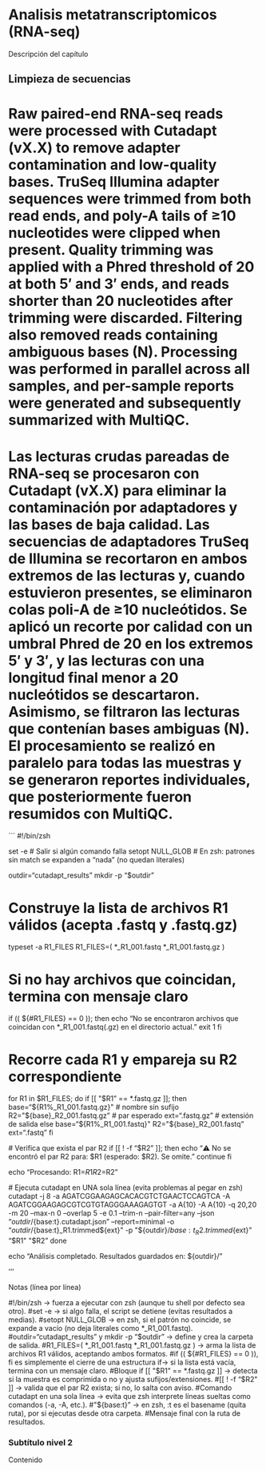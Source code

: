 # Analisis metatranscriptomicos (RNA-seq)

Descripción del capítulo


## Limpieza de secuencias
# Raw paired-end RNA-seq reads were processed with Cutadapt (vX.X) to remove adapter contamination and low-quality bases. TruSeq Illumina adapter sequences were trimmed from both read ends, and poly-A tails of ≥10 nucleotides were clipped when present. Quality trimming was applied with a Phred threshold of 20 at both 5′ and 3′ ends, and reads shorter than 20 nucleotides after trimming were discarded. Filtering also removed reads containing ambiguous bases (N). Processing was performed in parallel across all samples, and per-sample reports were generated and subsequently summarized with MultiQC.

# Las lecturas crudas pareadas de RNA-seq se procesaron con Cutadapt (vX.X) para eliminar la contaminación por adaptadores y las bases de baja calidad. Las secuencias de adaptadores TruSeq de Illumina se recortaron en ambos extremos de las lecturas y, cuando estuvieron presentes, se eliminaron colas poli-A de ≥10 nucleótidos. Se aplicó un recorte por calidad con un umbral Phred de 20 en los extremos 5′ y 3′, y las lecturas con una longitud final menor a 20 nucleótidos se descartaron. Asimismo, se filtraron las lecturas que contenían bases ambiguas (N). El procesamiento se realizó en paralelo para todas las muestras y se generaron reportes individuales, que posteriormente fueron resumidos con MultiQC.

```
#!/bin/zsh

set -e                    # Salir si algún comando falla
setopt NULL_GLOB         # En zsh: patrones sin match se expanden a “nada” (no quedan literales)

outdir="cutadapt_results"
mkdir -p "$outdir"

# Construye la lista de archivos R1 válidos (acepta .fastq y .fastq.gz)
typeset -a R1_FILES
R1_FILES=( *_R1_001.fastq *_R1_001.fastq.gz )

# Si no hay archivos que coincidan, termina con mensaje claro
if (( ${#R1_FILES} == 0 )); then
  echo "No se encontraron archivos que coincidan con *_R1_001.fastq(.gz) en el directorio actual."
  exit 1
fi

# Recorre cada R1 y empareja su R2 correspondiente
for R1 in $R1_FILES; do
  if [[ "$R1" == *.fastq.gz ]]; then
    base="${R1%_R1_001.fastq.gz}"          # nombre sin sufijo
    R2="${base}_R2_001.fastq.gz"           # par esperado
    ext=".fastq.gz"                        # extensión de salida
  else
    base="${R1%_R1_001.fastq}"
    R2="${base}_R2_001.fastq"
    ext=".fastq"
  fi

  # Verifica que exista el par R2
  if [[ ! -f "$R2" ]]; then
    echo "⚠️  No se encontró el par R2 para: $R1   (esperado: $R2). Se omite."
    continue
  fi

  echo "Procesando: R1=$R1   R2=$R2"

  # Ejecuta cutadapt en UNA sola línea (evita problemas al pegar en zsh)
  cutadapt -j 8 -a AGATCGGAAGAGCACACGTCTGAACTCCAGTCA -A AGATCGGAAGAGCGTCGTGTAGGGAAAGAGTGT -a A{10} -A A{10} -q 20,20 -m 20 --max-n 0 --overlap 5 -e 0.1 --trim-n --pair-filter=any --json "${outdir}/${base:t}.cutadapt.json" --report=minimal -o "${outdir}/${base:t}_R1.trimmed${ext}" -p "${outdir}/${base:t}_R2.trimmed${ext}" "$R1" "$R2"
done

echo "Análisis completado. Resultados guardados en: ${outdir}/"

'''

Notas (línea por línea)

#!/bin/zsh → fuerza a ejecutar con zsh (aunque tu shell por defecto sea otro).
#set -e → si algo falla, el script se detiene (evitas resultados a medias).
#setopt NULL_GLOB → en zsh, si el patrón no coincide, se expande a vacío (no deja literales como *_R1_001.fastq).
#outdir="cutadapt_results" y mkdir -p "$outdir" → define y crea la carpeta de salida.
#R1_FILES=( *_R1_001.fastq *_R1_001.fastq.gz ) → arma la lista de archivos R1 válidos, aceptando ambos formatos.
#if (( ${#R1_FILES} == 0 )), fi es simplemente el cierre de una estructura if→ si la lista está vacía, termina con un mensaje claro.
#Bloque if [[ "$R1" == *.fastq.gz ]] → detecta si la muestra es comprimida o no y ajusta sufijos/extensiones.
#[[ ! -f "$R2" ]] → valida que el par R2 exista; si no, lo salta con aviso.
#Comando cutadapt en una sola línea → evita que zsh interprete líneas sueltas como comandos (-a, -A, etc.).
#"${base:t}" → en zsh, :t es el basename (quita ruta), por si ejecutas desde otra carpeta.
#Mensaje final con la ruta de resultados.



### Subtítulo nivel 2

Contenido
